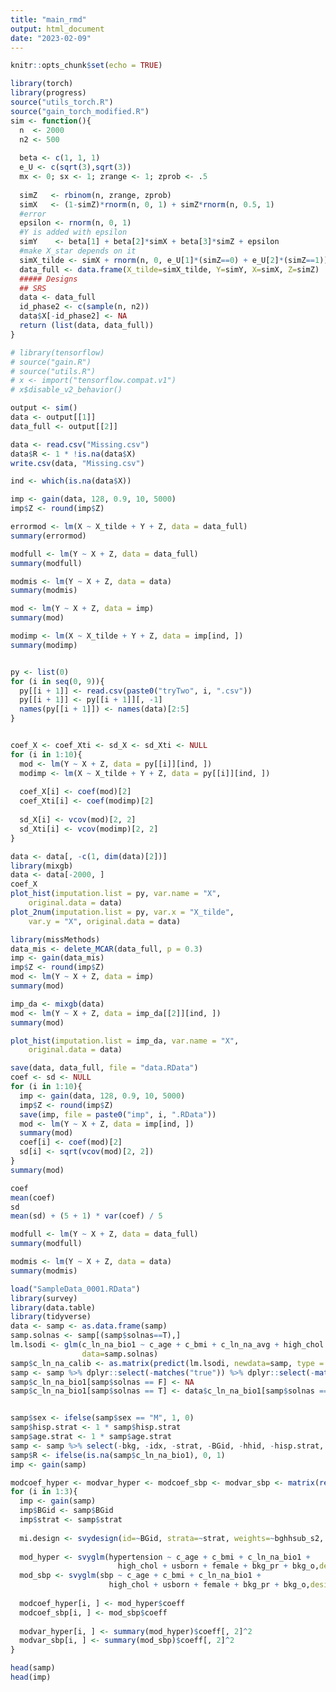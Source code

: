 ---
title: "main_rmd"
output: html_document
date: "2023-02-09"
---

```{r setup, include=FALSE}
knitr::opts_chunk$set(echo = TRUE)
```

```{r}
library(torch)
library(progress)
source("utils_torch.R")
source("gain_torch_modified.R")
sim <- function(){
  n  <- 2000
  n2 <- 500
  
  beta <- c(1, 1, 1)
  e_U <- c(sqrt(3),sqrt(3))
  mx <- 0; sx <- 1; zrange <- 1; zprob <- .5
  
  simZ   <- rbinom(n, zrange, zprob)
  simX   <- (1-simZ)*rnorm(n, 0, 1) + simZ*rnorm(n, 0.5, 1)
  #error
  epsilon <- rnorm(n, 0, 1)
  #Y is added with epsilon
  simY    <- beta[1] + beta[2]*simX + beta[3]*simZ + epsilon
  #make X_star depends on it
  simX_tilde <- simX + rnorm(n, 0, e_U[1]*(simZ==0) + e_U[2]*(simZ==1))
  data_full <- data.frame(X_tilde=simX_tilde, Y=simY, X=simX, Z=simZ)
  ##### Designs
  ## SRS
  data <- data_full
  id_phase2 <- c(sample(n, n2))
  data$X[-id_phase2] <- NA
  return (list(data, data_full))
}
```

```{r}
# library(tensorflow)
# source("gain.R")
# source("utils.R")
# x <- import("tensorflow.compat.v1") 
# x$disable_v2_behavior()

output <- sim()
data <- output[[1]]
data_full <- output[[2]]

data <- read.csv("Missing.csv")
data$R <- 1 * !is.na(data$X)
write.csv(data, "Missing.csv")

ind <- which(is.na(data$X))

imp <- gain(data, 128, 0.9, 10, 5000)
imp$Z <- round(imp$Z)

errormod <- lm(X ~ X_tilde + Y + Z, data = data_full)
summary(errormod)

modfull <- lm(Y ~ X + Z, data = data_full)
summary(modfull)

modmis <- lm(Y ~ X + Z, data = data)
summary(modmis)

mod <- lm(Y ~ X + Z, data = imp)
summary(mod)

modimp <- lm(X ~ X_tilde + Y + Z, data = imp[ind, ])
summary(modimp)


py <- list(0)
for (i in seq(0, 9)){
  py[[i + 1]] <- read.csv(paste0("tryTwo", i, ".csv"))
  py[[i + 1]] <- py[[i + 1]][, -1]
  names(py[[i + 1]]) <- names(data)[2:5]
}


coef_X <- coef_Xti <- sd_X <- sd_Xti <- NULL
for (i in 1:10){
  mod <- lm(Y ~ X + Z, data = py[[i]][ind, ])
  modimp <- lm(X ~ X_tilde + Y + Z, data = py[[i]][ind, ])
  
  coef_X[i] <- coef(mod)[2]
  coef_Xti[i] <- coef(modimp)[2]
  
  sd_X[i] <- vcov(mod)[2, 2]
  sd_Xti[i] <- vcov(modimp)[2, 2]
}

data <- data[, -c(1, dim(data)[2])]
library(mixgb)
data <- data[-2000, ]
coef_X
plot_hist(imputation.list = py, var.name = "X",
    original.data = data)
plot_2num(imputation.list = py, var.x = "X_tilde",
    var.y = "X", original.data = data)
```
```{r}
library(missMethods)
data_mis <- delete_MCAR(data_full, p = 0.3)
imp <- gain(data_mis)
imp$Z <- round(imp$Z)
mod <- lm(Y ~ X + Z, data = imp)
summary(mod)

imp_da <- mixgb(data)
mod <- lm(Y ~ X + Z, data = imp_da[[2]][ind, ])
summary(mod)

plot_hist(imputation.list = imp_da, var.name = "X",
    original.data = data)
```

```{r}
save(data, data_full, file = "data.RData")
coef <- sd <- NULL
for (i in 1:10){
  imp <- gain(data, 128, 0.9, 10, 5000)
  imp$Z <- round(imp$Z)
  save(imp, file = paste0("imp", i, ".RData"))
  mod <- lm(Y ~ X + Z, data = imp[ind, ])
  summary(mod)
  coef[i] <- coef(mod)[2]
  sd[i] <- sqrt(vcov(mod)[2, 2])
}
summary(mod)

coef
mean(coef)
sd
mean(sd) + (5 + 1) * var(coef) / 5

modfull <- lm(Y ~ X + Z, data = data_full)
summary(modfull)

modmis <- lm(Y ~ X + Z, data = data)
summary(modmis)
```


```{r}
load("SampleData_0001.RData")
library(survey)
library(data.table)
library(tidyverse)
data <- samp <- as.data.frame(samp) 
samp.solnas <- samp[(samp$solnas==T),]
lm.lsodi <- glm(c_ln_na_bio1 ~ c_age + c_bmi + c_ln_na_avg + high_chol + usborn + female + bkg_pr + bkg_o,
                data=samp.solnas)
samp$c_ln_na_calib <- as.matrix(predict(lm.lsodi, newdata=samp, type = 'response'))
samp <- samp %>% dplyr::select(-matches("true")) %>% dplyr::select(-matches("bio"))
samp$c_ln_na_bio1[samp$solnas == F] <- NA
samp$c_ln_na_bio1[samp$solnas == T] <- data$c_ln_na_bio1[samp$solnas == T]


samp$sex <- ifelse(samp$sex == "M", 1, 0)
samp$hisp.strat <- 1 * samp$hisp.strat
samp$age.strat <- 1 * samp$age.strat
samp <- samp %>% select(-bkg, -idx, -strat, -BGid, -hhid, -hisp.strat, -subid, -v.num)
samp$R <- ifelse(is.na(samp$c_ln_na_bio1), 0, 1)
imp <- gain(samp)

modcoef_hyper <- modvar_hyper <- modcoef_sbp <- modvar_sbp <- matrix(rep(0, 9 * 3), ncol = 9)
for (i in 1:3){
  imp <- gain(samp)
  imp$BGid <- samp$BGid
  imp$strat <- samp$strat
  
  mi.design <- svydesign(id=~BGid, strata=~strat, weights=~bghhsub_s2, data=imp)
  
  mod_hyper <- svyglm(hypertension ~ c_age + c_bmi + c_ln_na_bio1 + 
                        high_chol + usborn + female + bkg_pr + bkg_o,design=mi.design,family=quasibinomial())
  mod_sbp <- svyglm(sbp ~ c_age + c_bmi + c_ln_na_bio1 + 
                      high_chol + usborn + female + bkg_pr + bkg_o,design=mi.design,family=gaussian())
  
  modcoef_hyper[i, ] <- mod_hyper$coeff
  modcoef_sbp[i, ] <- mod_sbp$coeff
  
  modvar_hyper[i, ] <- summary(mod_hyper)$coeff[, 2]^2
  modvar_sbp[i, ] <- summary(mod_sbp)$coeff[, 2]^2
}

head(samp)
head(imp)
```

